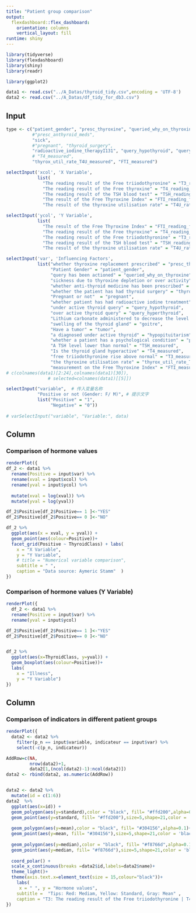 ```yaml
---
title: "Patient group comparison"
output: 
  flexdashboard::flex_dashboard:
    orientation: columns
    vertical_layout: fill
runtime: shiny
---
```



```r
library(tidyverse)
library(flexdashboard)
library(shiny)
library(readr)

library(ggplot2)

data1 <- read.csv("../A_Datas/thyroid_tidy.csv",encoding = 'UTF-8')
data2 <- read.csv("../A_Datas/df_tidy_for_db3.csv")


```


Input {.sidebar}
-----------------------------------------------------------


```r
type <- c("patient_gender", "presc_thyroxine", "queried_why_on_thyroxine", 
          #"presc_anthyroid_meds", 
          "sick", 
          #"pregnant", "thyroid_surgery", 
          "radioactive_iodine_therapyI131", "query_hypothyroid", "query_hyperthyroid", "lithium", "goitre", "tumor", "hypopituitarism", "psych_condition", "TSH_measured", "T3_measured", 
          # "T4_measured", 
          "thyrox_util_rate_T4U_measured", "FTI_measured")

selectInput('xcol', 'X Variable', 
            list(
              "The reading result of the Free triiodothyronine" = "T3_reading_fill",       
              "The reading result of the Free thyroxine" = "T4_reading_fill",     
              "The reading result of the TSH blood test" = "TSH_reading_fill",     
              "The result of the Free Thyroxine Index" = "FTI_reading_fill",    
              "The result of the thyroxine utilisation rate" = "T4U_rate_reading_fill"))

selectInput('ycol', 'Y Variable',             
            list(
              "The result of the Free Thyroxine Index" = "FTI_reading_fill", 
              "The reading result of the Free thyroxine" = "T4_reading_fill",  
              "The reading result of the Free triiodothyronine" = "T3_reading_fill",       
              "The reading result of the TSH blood test" = "TSH_reading_fill",     
              "The result of the thyroxine utilisation rate" = "T4U_rate_reading_fill"))

selectInput('var', 'Influencing Factors',
            list("whether thyroxine replacement prescribed" = "presc_thyroxine",
                 "Patient Gender" = "patient_gender",
                 "query has been actioned" = "queried_why_on_thyroxine", 
                 "sickness due to thyroxine depletion or over activity" = "sick",
                 "whether anti-thyroid medicine has been prescribed" = "presc_anthyroid_meds",
                 "whether the patient has had thyroid surgery" = "thyroid_surgery",
                 "Pregnant or not"  = "pregnant",
                 "whether patient has had radioactive iodine treatment" = "radioactive_iodine_therapyI131", 
                 "under active thyroid query" = "query_hypothyroid", 
                 "over active thyroid query" = "query_hyperthyroid", 
                 "Lithium carbonate administered to decrease the level of thyroid hormones" = "lithium", 
                 "swelling of the thyroid gland" = "goitre", 
                 "Have a tumor" = "tumor", 
                 "a diagnosed under active thyroid" = "hypopituitarism", 
                 "whether a patient has a psychological condition" = "psych_condition", 
                 "A TSH level lower than normal" = "TSH_measured", 
                 "Is the thyroid gland hyperactive" = "T4_measured",
                 "free triiodothyronine rise above normal" = "T3_measured", 
                 "the thyroxine utilisation rate" = "thyrox_util_rate_T4U_measured", 
                 "measurement on the Free Thyroxine Index" = "FTI_measured"))
# c(colnames(data1)[2:24],colnames(data1)[30]),
                # selected=colnames(data1)[[5]])

selectInput("variable",  # 传入变量名称
            "Positive or not (Gender: F/ M)", # 提示文字
            list("Positive" = "1",
                 "Negative" = "0"))
    
# varSelectInput("variable", "Variable:", data)
```

Column {data-width=400}
-----------------------------------------------------------------------
### Comparison of hormone values
```r
renderPlot({
df_2 <- data1 %>% 
  rename(Positive = input$var) %>% 
  rename(xval = input$xcol) %>% 
  rename(yval = input$ycol) %>% 
  
  mutate(xval = log(xval)) %>% 
  mutate(yval = log(yval))

df_2$Positive[df_2$Positive== 1 ]<-"YES"
df_2$Positive[df_2$Positive== 0 ]<-"NO"

df_2 %>% 
  ggplot(aes(x = xval, y = yval)) +
  geom_point(aes(colour=Positive))+
  facet_grid(Positive ~ ThyroidClass) + labs(
    x = "X Variable",
    y = "Y Variable",
    # title = "Numerical variable comparison",
    subtitle = " ",
    caption = "Data source: Aymeric Stamm"  )
})

```

### Comparison of hormone values (Y Variable)
```r
renderPlot({
  df_2 <- data1 %>% 
  rename(Positive = input$var) %>%
  rename(yval = input$ycol)

df_2$Positive[df_2$Positive== 1 ]<-"YES"
df_2$Positive[df_2$Positive== 0 ]<-"NO"


df_2 %>% 
  ggplot(aes(x=ThyroidClass, y=yval)) +
  geom_boxplot(aes(colour=Positive))+ 
  labs(
    x = "Illness",
    y = "Y Variable")
})
```

Column {data-width=500}
-----------------------------------------------------------------------

### Comparison of indicators in different patient groups
```r
renderPlot({
  data2 <- data2 %>% 
    filter(p_n == input$variable, indicateur == input$var) %>% 
    select(-c(p_n, indicateur))

AddRow=c(NA, 
         nrow(data2)+1, 
         data2[1,(ncol(data2)-1):ncol(data2)])
data2 <- rbind(data2, as.numeric(AddRow))


data2 <- data2 %>% 
  mutate(id = c(1:6))
data2  %>%
  ggplot(aes(x=id)) +
  geom_polygon(aes(y=standard),color = "black", fill= "#ffd200",alpha=0.1)+
  geom_point(aes(y=standard, fill= "#ffd200"),size=5,shape=21,color = 'black',fill= "#ffd200")+
  
  geom_polygon(aes(y=mean),color = "black", fill= "#304156",alpha=0.1)+
  geom_point(aes(y=mean, fill= "#304156"),size=5,shape=21,color = 'black', fill= "#304156")+
  
  geom_polygon(aes(y=median),color = "black", fill= "#f8766d",alpha=0.1)+
  geom_point(aes(y=median, fill= "#f8766d"),size=5,shape=21,color = 'black', fill= "#f8766d")+
  
  coord_polar() +
  scale_x_continuous(breaks =data2$id,labels=data2$name)+
  theme_light()+
  theme(axis.text.x=element_text(size = 15,colour="black"))+
    labs(
     x = " ", y = "Hormone values",
    subtitle =  "Tips: Red: Mediam, Yellow: Standard, Gray: Mean" ,
    caption = "T3: The reading result of the Free triiodothyronine | T4: The reading result of the Free thyroxine, \nTSH: The result of the TSH blood test | FTI:The result of the Free Thyroxine Index. \nT4U: The result of the thyroxine utilisation rate" )
})
```

